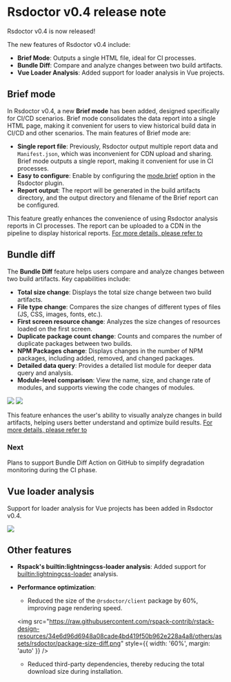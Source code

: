 # Rsdoctor v0.4 release note

Rsdoctor v0.4 is now released!

The new features of Rsdoctor v0.4 include:

- **Brief Mode**: Outputs a single HTML file, ideal for CI processes.
- **Bundle Diff**: Compare and analyze changes between two build artifacts.
- **Vue Loader Analysis**: Added support for loader analysis in Vue projects.

## Brief mode

In Rsdoctor v0.4, a new **Brief mode** has been added, designed specifically for CI/CD scenarios. Brief mode consolidates the data report into a single HTML page, making it convenient for users to view historical build data in CI/CD and other scenarios. The main features of Brief mode are:

- **Single report file**: Previously, Rsdoctor output multiple report data and `Manifest.json`, which was inconvenient for CDN upload and sharing. Brief mode outputs a single report, making it convenient for use in CI processes.
- **Easy to configure**: Enable by configuring the [mode.brief](/config/options/options#mode) option in the Rsdoctor plugin.
- **Report output**: The report will be generated in the build artifacts directory, and the output directory and filename of the Brief report can be configured.

This feature greatly enhances the convenience of using Rsdoctor analysis reports in CI processes. The report can be uploaded to a CDN in the pipeline to display historical reports. [For more details, please refer to](/guide/start/cicd)

## Bundle diff


<Badge text="Version: 0.4.5" type="warning" />

The **Bundle Diff** feature helps users compare and analyze changes between two build artifacts. Key capabilities include:

- **Total size change**: Displays the total size change between two build artifacts.
- **File type change**: Compares the size changes of different types of files (JS, CSS, images, fonts, etc.).
- **First screen resource change**: Analyzes the size changes of resources loaded on the first screen.
- **Duplicate package count change**: Counts and compares the number of duplicate packages between two builds.
- **NPM Packages change**: Displays changes in the number of NPM packages, including added, removed, and changed packages.
- **Detailed data query**: Provides a detailed list module for deeper data query and analysis.
- **Module-level comparison**: View the name, size, and change rate of modules, and supports viewing the code changes of modules.

<div style={{ display: 'flex', justifyContent: 'space-between' }}>
  <img
    src="https://raw.githubusercontent.com/rspack-contrib/rstack-design-resources/6c20c39a1dd576a513c2a7cb0fb0d2e162f63343/others/assets/rsdoctor/bundle-diff-cards.png"
    style={{ width: '48%' }}
  />
  <img
    src="https://raw.githubusercontent.com/rspack-contrib/rstack-design-resources/567b4a78468e30f5d4abb7c0eede944efeb1a30d/others/assets/rsdoctor/bundle-diff-module-list.png"
    style={{ width: '48%' }}
  />
</div>

This feature enhances the user's ability to visually analyze changes in build artifacts, helping users better understand and optimize build results. [For more details, please refer to](/guide/usage/bundle-diff)

### Next

Plans to support Bundle Diff Action on GitHub to simplify degradation monitoring during the CI phase.

## Vue loader analysis

<Badge text="Version: 0.4.5" type="warning" />

Support for loader analysis for Vue projects has been added in Rsdoctor v0.4.

<img src="https://raw.githubusercontent.com/rspack-contrib/rstack-design-resources/d8074588e99dbdcaa278cd1e82f1298663e425db/others/assets/rsdoctor/vue-loader.png" />

## Other features

- **Rspack's builtin:lightningcss-loader analysis**: Added support for [builtin:lightningcss-loader](https://rspack.dev/guide/features/builtin-lightningcss-loader#builtin-lightningcss-loader) analysis.
- **Performance optimization**:

  - Reduced the size of the `@rsdoctor/client` package by 60%, improving page rendering speed.

  <img
    src="https://raw.githubusercontent.com/rspack-contrib/rstack-design-resources/34e6d96d6948a08cade4bd419f50b962e228a4a8/others/assets/rsdoctor/package-size-diff.png"
    style={{ width: '60%', margin: 'auto' }}
  />

  - Reduced third-party dependencies, thereby reducing the total download size during installation.
